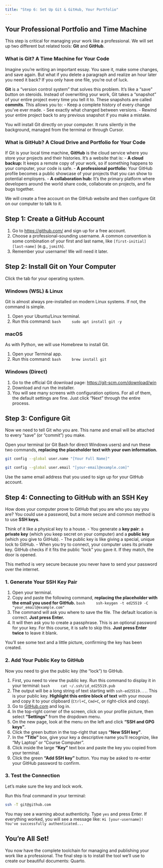 ```yaml
---
title: "Step 6: Set Up Git & GitHub, Your Portfolio"
---
```


## Your Professional Portfolio and Time Machine

This step is critical for managing your work like a professional. We will set up two different but related tools: **Git** and **GitHub**.

### What is Git? A Time Machine for Your Code

Imagine you're writing an important essay. You save it, make some changes, and save again. But what if you delete a paragraph and realize an hour later you need it back? If you only have one file, you're out of luck.

**Git** is a "version control system" that solves this problem. It's like a "save" button on steroids. Instead of overwriting your work, Git takes a "snapshot" of your entire project every time you tell it to. These snapshots are called **commits**. This allows you to:
-   Keep a complete history of every change you've ever made.
-   See exactly what changed between versions.
-   Rewind your entire project back to any previous snapshot if you make a mistake.

You will install Git directly on your computer. It runs silently in the background, managed from the terminal or through Cursor.

### What is GitHub? A Cloud Drive and Portfolio for Your Code

If Git is your local time machine, **GitHub** is the cloud service where you store your projects and their histories. It's a website that is:
-   **A cloud backup:** It keeps a remote copy of your work, so if something happens to your computer, your code is safe.
-   **A professional portfolio:** Your GitHub profile becomes a public showcase of your projects that you can show to potential employers.
-   **A collaboration hub:** It's the primary platform where developers around the world share code, collaborate on projects, and fix bugs together.

We will create a free account on the GitHub website and then configure Git on our computer to talk to it.

## Step 1: Create a GitHub Account

1.  Go to [https://github.com/](https://github.com/) and sign up for a free account.
2.  Choose a professional-sounding username. A common convention is some combination of your first and last name, like `[first-initial][last-name]` (e.g., `jsmith`).
3.  Remember your username! We will need it later.

## Step 2: Install Git on Your Computer

Click the tab for your operating system.

::: {.panel-tabset}

### Windows (WSL) & Linux

Git is almost always pre-installed on modern Linux systems. If not, the command is simple.

1.  Open your Ubuntu/Linux terminal.
2.  Run this command:
    ```bash
    sudo apt install git -y
    ```

### macOS

As with Python, we will use Homebrew to install Git.

1.  Open your Terminal app.
2.  Run this command:
    ```bash
    brew install git
    ```

### Windows (Direct)

1.  Go to the official Git download page: [https://git-scm.com/download/win](https://git-scm.com/download/win)
2.  Download and run the installer.
3.  You will see many screens with configuration options. For all of them, the default settings are fine. Just click "Next" through the entire process.

:::

## Step 3: Configure Git

Now we need to tell Git who you are. This name and email will be attached to every "save" (or "commit") you make.

Open your terminal (or Git Bash for direct Windows users) and run these two commands, **replacing the placeholder text with your own information.**

```bash
git config --global user.name "[Your Full Name]"
```

```bash
git config --global user.email "[your-email@example.com]"
```

::: {.callout-tip}
Use the same email address that you used to sign up for your GitHub account.
:::

## Step 4: Connecting to GitHub with an SSH Key

How does your computer prove to GitHub that you are who you say you are? You could use a password, but a more secure and common method is to use **SSH keys**.

Think of it like a physical key to a house.
-   You generate a **key pair**: a **private key** (which you keep secret on your computer) and a **public key** (which you give to GitHub).
-   The public key is like giving a special, unique lock to GitHub.
-   When you try to connect, your computer uses its private key. GitHub checks if it fits the public "lock" you gave it. If they match, the door is opened.

This method is very secure because you never have to send your password over the internet.

### 1. Generate Your SSH Key Pair
1.  Open your terminal.
2.  Copy and paste the following command, **replacing the placeholder with the email you used for GitHub.**
    ```bash
    ssh-keygen -t ed25519 -C "your_email@example.com"
    ```
3.  The command will ask you where to save the file. The default location is correct. **Just press Enter.**
4.  It will then ask you to create a passphrase. This is an optional password for your key. For this course, it is safe to skip this. **Just press Enter twice** to leave it blank.

You'll see some text and a little picture, confirming the key has been created.

### 2. Add Your Public Key to GitHub
Now you need to give the public key (the "lock") to GitHub.

1.  First, you need to view the public key. Run this command to display it in your terminal:
    ```bash
    cat ~/.ssh/id_ed25519.pub
    ```
2.  The output will be a long string of text starting with `ssh-ed25519...`. This is your public key. **Highlight this entire block of text** with your mouse and copy it to your clipboard (`Ctrl+C`, `Cmd+C`, or right-click and copy).
3.  Go to [GitHub.com](https://github.com) and log in.
4.  In the top-right corner of the screen, click on your profile picture, then select **"Settings"** from the dropdown menu.
5.  On the new page, look at the menu on the left and click **"SSH and GPG keys"**.
6.  Click the green button in the top-right that says **"New SSH key"**.
7.  In the **"Title"** box, give your key a descriptive name you'll recognize, like "My Laptop" or "Course Computer".
8.  Click inside the large **"Key"** text box and paste the key you copied from your terminal.
9.  Click the green **"Add SSH key"** button. You may be asked to re-enter your GitHub password to confirm.

### 3. Test the Connection
Let's make sure the key and lock work.

Run this final command in your terminal:
```bash
ssh -T git@github.com
```
You may see a warning about authenticity. Type `yes` and press Enter. If everything worked, you will see a message like: `Hi [your-username]! You've successfully authenticated...`

## You're All Set!

You now have the complete toolchain for managing and publishing your work like a professional. The final step is to install the tool we'll use to create our beautiful documents: Quarto. 